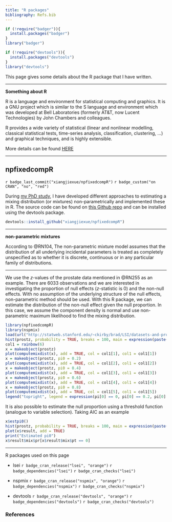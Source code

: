 ```yaml
---
title: "R packages"
bibliography: Refs.bib
---
```


```r
if (!require("badger")){
  install.packages("badger")
}
library("badger")

if (!require("devtools")){
  install.packages("devtools")
}
library("devtools")
```

This page gives some details about the R package that I have written.

***
**Something about R**


R is a language and environment for statistical computing and graphics. It is a
GNU project which is similar to the S language and environment which was 
developed at Bell Laboratories (formerly AT&T, now Lucent Technologies) by John 
Chambers and colleagues.

R provides a wide variety of statistical (linear and nonlinear modelling, 
classical statistical tests, time-series analysis, classification, clustering, 
...) and graphical techniques, and is highly extensible.

More details can be found [HERE](https://r-project.org/)

***

## npfixedcompR

`r badge_last_commit("xiangjiexue/npfixedcompR")` 
`r badge_custom("on CRAN", "no", "red")`

During [my PhD study](./phdthesis.html), I have developed different approaches
to estimating a mixing distribution (or mixtures) non-parametrically and 
implemented these in R. The source code can be found on 
[this Github repo](https://github.com/xiangjiexue/npfixedcompR) and can be
installed using the devtools package.

```r
devtools::install_github("xiangjiexue/npfixedcompR")
```

***
**non-parametric mixtures**

According to @RN104, The non-parametric mixture model assumes that the 
distribution of all underlying incidental parameters is treated as completely 
unspecified as to whether it is discrete, continuous or in any particular family
of distributions.

***

We use the $z$-values of the prostate data mentioned in @RN255 as an example.
There are 6033 observations and we are interested in investigating the
proportion of null effects ($z$-statistic is 0) and the non-null effects. With 
no assumption of the underlying structure of the null effects, non-parametric
method should be used. With this R package, we can estimate the distribution
of the non-null effect given the null proportion. In this case, we assume the
component density is normal and use non-parametric maximum likelihood to find
the mixing distribution.

```r
library(npfixedcompR)
library(nspmix)
load(url("http://statweb.stanford.edu/~ckirby/brad/LSI/datasets-and-programs/data/prostz.RData"))
hist(prostz, probability = TRUE, breaks = 100, main = expression(paste("Density Estimates for various ", pi[0])), ylab = "Density", xlab = NULL, ylim = c(0, 0.45))
col1 = rainbow(6)
x = makeobject(prostz)
plot(computemixdist(x), add = TRUE, col = col1[1], col1 = col1[1])
x = makeobject(prostz, pi0 = 0.2)
plot(computemixdist(x), add = TRUE, col = col1[2], col1 = col1[2])
x = makeobject(prostz, pi0 = 0.4)
plot(computemixdist(x), add = TRUE, col = col1[3], col1 = col1[3])
x = makeobject(prostz, pi0 = 0.6)
plot(computemixdist(x), add = TRUE, col = col1[4], col1 = col1[4])
x = makeobject(prostz, pi0 = 0.8)
plot(computemixdist(x), add = TRUE, col = col1[5], col1 = col1[5])
legend("topright", legend = expression(pi[0] == 0, pi[0] == 0.2, pi[0] == 0.4, pi[0] == 0.6, pi[0] == 0.8), col = col1[1:5], bg = "white", lty = 1)
```

It is also possible to estimate the null proportion using a threshold function 
(analogue to variable selection). Taking AIC as an example

```r
x$estpi0()
hist(prostz, probability = TRUE, breaks = 100, main = expression(paste("Density Estimates for various ", pi[0])), ylab = "Density", xlab = NULL, ylim = c(0, 0.45))
plot(x$result, add = TRUE)
print("Estimated pi0")
x$result$mix$pr[x$result$mix$pt == 0]
```

***
R packages used on this page

* lsei `r badge_cran_release("lsei", "orange")` 
`r badge_dependencies("lsei")` `r badge_cran_checks("lsei")`

* nspmix `r badge_cran_release("nspmix", "orange")` 
`r badge_dependencies("nspmix")` `r badge_cran_checks("nspmix")`

* devtools `r badge_cran_release("devtools", "orange")` 
`r badge_dependencies("devtools")` `r badge_cran_checks("devtools")`

### References
